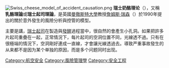 {{Multiple issues|
{{expert|time=2017-02-16T00:26:54+00:00}}
{{Unreferenced|time=2021-11-04T14:03:42+00:00}}
}}
[[File:Swiss_cheese_model_of_accident_causation.png|right]]
'''瑞士奶酪理论'''（{{lang-en|Swiss Cheese Model}}），又稱'''乳酪理論'''或'''瑞士起司理論'''，是英國[[曼徹斯特大學|曼徹斯特大學]]教授[[詹姆斯·瑞森|詹姆斯·瑞森]]（{{lang|en|James Reason}}）於1990年提出的關於意外發生的風險分析與控管的模型。

主要是講，[[瑞士起司|瑞士起司]]在製造與[[發酵|發酵]]過程當中，很自然的會產生小孔洞。如果把許多片起司重疊在一起，正常情況下，每片起司的空洞位置不同，光線透不過。只有在很極端的情況下，空洞剛好連成一直線，才會讓光線透過去。導致严重事故發生的从来都不是因为某个单独的原因，而是多个问题同时出现。

{{stub}}

[[Category:航空安全|Category:航空安全]]
[[Category:風險管理學|Category:風險管理學]]
[[Category:安全工程|Category:安全工程]]